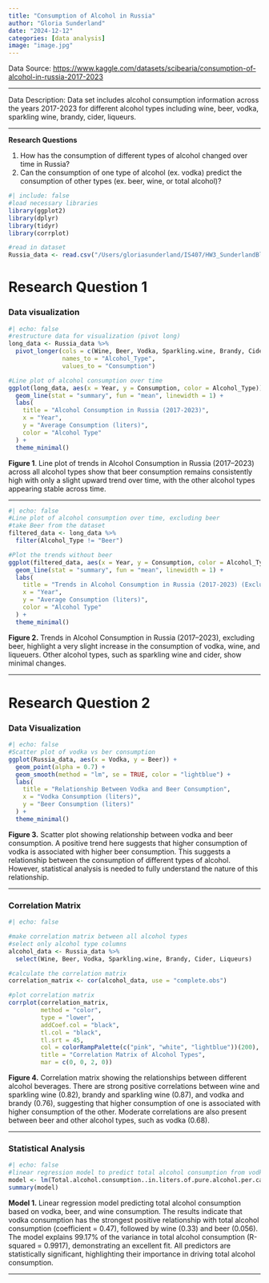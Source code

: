 ```yaml
---
title: "Consumption of Alcohol in Russia"
author: "Gloria Sunderland"
date: "2024-12-12"
categories: [data analysis]
image: "image.jpg"
---
```


Data Source: <https://www.kaggle.com/datasets/scibearia/consumption-of-alcohol-in-russia-2017-2023>

------------------------------------------------------------------------

Data Description: Data set includes alcohol consumption information across the years 2017-2023 for different alcohol types including wine, beer, vodka, sparkling wine, brandy, cider, liqueurs.

------------------------------------------------------------------------

**Research Questions**

1.  How has the consumption of different types of alcohol changed over time in Russia?
2.  Can the consumption of one type of alcohol (ex. vodka) predict the consumption of other types (ex. beer, wine, or total alcohol)?

```r
#| include: false
#load necessary libraries
library(ggplot2)
library(dplyr)
library(tidyr)
library(corrplot)

#read in dataset
Russia_data <- read.csv("/Users/gloriasunderland/IS407/HW3_SunderlandBlog/data/Consumption of alcoholic beverages in Russia 2017-2023.csv")
```

# Research Question 1

### Data visualization

```r
#| echo: false
#restructure data for visualization (pivot long)
long_data <- Russia_data %>%
  pivot_longer(cols = c(Wine, Beer, Vodka, Sparkling.wine, Brandy, Сider, Liqueurs),
               names_to = "Alcohol_Type", 
               values_to = "Consumption")

#Line plot of alcohol consumption over time
ggplot(long_data, aes(x = Year, y = Consumption, color = Alcohol_Type)) +
  geom_line(stat = "summary", fun = "mean", linewidth = 1) +
  labs(
    title = "Alcohol Consumption in Russia (2017-2023)",
    x = "Year",
    y = "Average Consumption (liters)",
    color = "Alcohol Type"
  ) +
  theme_minimal()

```

**Figure 1**. Line plot of trends in Alcohol Consumption in Russia (2017–2023) across all alcohol types show that beer consumption remains consistently high with only a slight upward trend over time, with the other alcohol types appearing stable across time.

---

```r
#| echo: false
#Line plot of alcohol consumption over time, excluding beer
#take Beer from the dataset
filtered_data <- long_data %>%
  filter(Alcohol_Type != "Beer")

#Plot the trends without beer
ggplot(filtered_data, aes(x = Year, y = Consumption, color = Alcohol_Type)) +
  geom_line(stat = "summary", fun = "mean", linewidth = 1) +
  labs(
    title = "Trends in Alcohol Consumption in Russia (2017-2023) (Excluding Beer)",
    x = "Year",
    y = "Average Consumption (liters)",
    color = "Alcohol Type"
  ) +
  theme_minimal()
```

**Figure 2.** Trends in Alcohol Consumption in Russia (2017–2023), excluding beer, highlight a very slight increase in the consumption of vodka, wine, and liqueuers. Other alcohol types, such as sparkling wine and cider, show minimal changes.

---

# Research Question 2

### Data Visualization

```r
#| echo: false
#Scatter plot of vodka vs ber consumption
ggplot(Russia_data, aes(x = Vodka, y = Beer)) +
  geom_point(alpha = 0.7) +
  geom_smooth(method = "lm", se = TRUE, color = "lightblue") +
  labs(
    title = "Relationship Between Vodka and Beer Consumption",
    x = "Vodka Consumption (liters)",
    y = "Beer Consumption (liters)"
  ) +
  theme_minimal()

```

**Figure 3.** Scatter plot showing relationship between vodka and beer consumption. A positive trend here suggests that higher consumption of vodka is associated with higher beer consumption. This suggests a relationship between the consumption of different types of alcohol. However, statistical analysis is needed to fully understand the nature of this relationship.

---

### Correlation Matrix

```r
#| echo: false

#make correlation matrix between all alcohol types
#select only alcohol type columns
alcohol_data <- Russia_data %>%
  select(Wine, Beer, Vodka, Sparkling.wine, Brandy, Сider, Liqueurs)

#calculate the correlation matrix
correlation_matrix <- cor(alcohol_data, use = "complete.obs")

#plot correlation matrix
corrplot(correlation_matrix, 
         method = "color",      
         type = "lower",        
         addCoef.col = "black", 
         tl.col = "black",      
         tl.srt = 45,           
         col = colorRampPalette(c("pink", "white", "lightblue"))(200),
         title = "Correlation Matrix of Alcohol Types",
         mar = c(0, 0, 2, 0)) 
```

**Figure 4.** Correlation matrix showing the relationships between different alcohol beverages. There are strong positive correlations between wine and sparkling wine (0.82), brandy and sparkling wine (0.87), and vodka and brandy (0.76), suggesting that higher consumption of one is associated with higher consumption of the other. Moderate correlations are also present between beer and other alcohol types, such as vodka (0.68).

---

### Statistical Analysis

```r
#| echo: false
#linear regression model to predict total alcohol consumption from vodka, beer, and wine
model <- lm(Total.alcohol.consumption..in.liters.of.pure.alcohol.per.capita. ~ Vodka + Beer + Wine + Sparkling.wine + Brandy + Liqueurs + Сider, data = Russia_data)
summary(model)
```

**Model 1.** Linear regression model predicting total alcohol consumption based on vodka, beer, and wine consumption. The results indicate that vodka consumption has the strongest positive relationship with total alcohol consumption (coefficient = 0.47), followed by wine (0.33) and beer (0.056). The model explains 99.17% of the variance in total alcohol consumption (R-squared = 0.9917), demonstrating an excellent fit. All predictors are statistically significant, highlighting their importance in driving total alcohol consumption.

---
